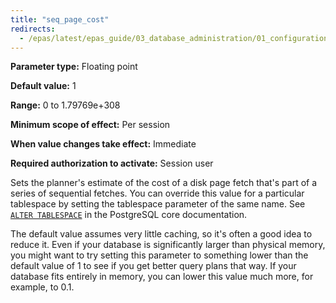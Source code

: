 ```yaml
---
title: "seq_page_cost"
redirects:
  - /epas/latest/epas_guide/03_database_administration/01_configuration_parameters/03_configuration_parameters_by_functionality/01_top_performance_related_parameters/11_seq_page_cost/ #generated for docs/epas/reorg-role-use-case-mode
---
```


<div id="seq_page_cost" class="registered_link"></div>

**Parameter type:** Floating point

**Default value:** 1

**Range:** 0 to 1.79769e+308

**Minimum scope of effect:** Per session

**When value changes take effect:** Immediate

**Required authorization to activate:** Session user

Sets the planner's estimate of the cost of a disk page fetch that's part of a series of sequential fetches. You can override this value for a particular tablespace by setting the tablespace parameter of the same name. See [`ALTER TABLESPACE`](https://www.postgresql.org/docs/current/sql-altertablespace.html) in the PostgreSQL core documentation.

The default value assumes very little caching, so it's often a good idea to reduce it. Even if your database is significantly larger than physical memory, you might want to try setting this parameter to something lower than the default value of 1 to see if you get better query plans that way. If your database fits entirely in memory, you can lower this value much more, for example, to 0.1.
